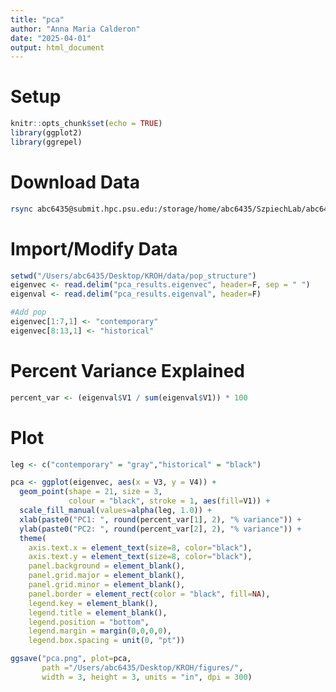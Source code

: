 ```yaml
---
title: "pca"
author: "Anna Maria Calderon"
date: "2025-04-01"
output: html_document
---
```


# Setup

```r
knitr::opts_chunk$set(echo = TRUE)
library(ggplot2)
library(ggrepel)
```

# Download Data

```bash
rsync abc6435@submit.hpc.psu.edu:/storage/home/abc6435/SzpiechLab/abc6435/KROH/data/pop_structure/pca_results.eigen* /Users/abc6435/Desktop/KROH/data/pop_structure

```

# Import/Modify Data

```r
setwd("/Users/abc6435/Desktop/KROH/data/pop_structure")
eigenvec <- read.delim("pca_results.eigenvec", header=F, sep = " ")
eigenval <- read.delim("pca_results.eigenval", header=F)

#Add pop
eigenvec[1:7,1] <- "contemporary"
eigenvec[8:13,1] <- "historical"
```

# Percent Variance Explained

```r
percent_var <- (eigenval$V1 / sum(eigenval$V1)) * 100
```

# Plot

```r
leg <- c("contemporary" = "gray","historical" = "black")

pca <- ggplot(eigenvec, aes(x = V3, y = V4)) +
  geom_point(shape = 21, size = 3, 
             colour = "black", stroke = 1, aes(fill=V1)) +
  scale_fill_manual(values=alpha(leg, 1.0)) +
  xlab(paste0("PC1: ", round(percent_var[1], 2), "% variance")) +
  ylab(paste0("PC2: ", round(percent_var[2], 2), "% variance")) +
  theme(
    axis.text.x = element_text(size=8, color="black"),
    axis.text.y = element_text(size=8, color="black"),
    panel.background = element_blank(), 
    panel.grid.major = element_blank(), 
    panel.grid.minor = element_blank(),
    panel.border = element_rect(color = "black", fill=NA), 
    legend.key = element_blank(),
    legend.title = element_blank(),
    legend.position = "bottom",
    legend.margin = margin(0,0,0,0),
    legend.box.spacing = unit(0, "pt"))

ggsave("pca.png", plot=pca, 
       path ="/Users/abc6435/Desktop/KROH/figures/",
       width = 3, height = 3, units = "in", dpi = 300)
```
